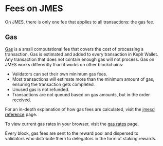 # Fees on JMES

On JMES, there is only one fee that applies to all transactions: the gas fee. 

## Gas
[Gas](glossary.mdx#fees) is a small computational fee that covers the cost of processing a transaction. Gas is estimated and added to every transaction in Keplr Wallet. Any transaction that does not contain enough gas will not process.
Gas on JMES works differently than it works on other blockchains:

- Validators can set their own minimum gas fees.
- Most transactions will estimate more than the minimum amount of gas, ensuring the transaction gets completed.
- Unused gas is not refunded.
- Transactions are not queued based on gas amounts, but in the order received.

For an in-depth explanation of how gas fees are calculated, visit the [jmesd reference](../develop/jmesd/using-jmesd.mdx#fees) page.

To view current gas rates in your browser, visit the [gas rates](https://api.jmes.cloud/gas-prices) page.

Every block, gas fees are sent to the reward pool and dispersed to validators who distribute them to delegators in the form of staking rewards.